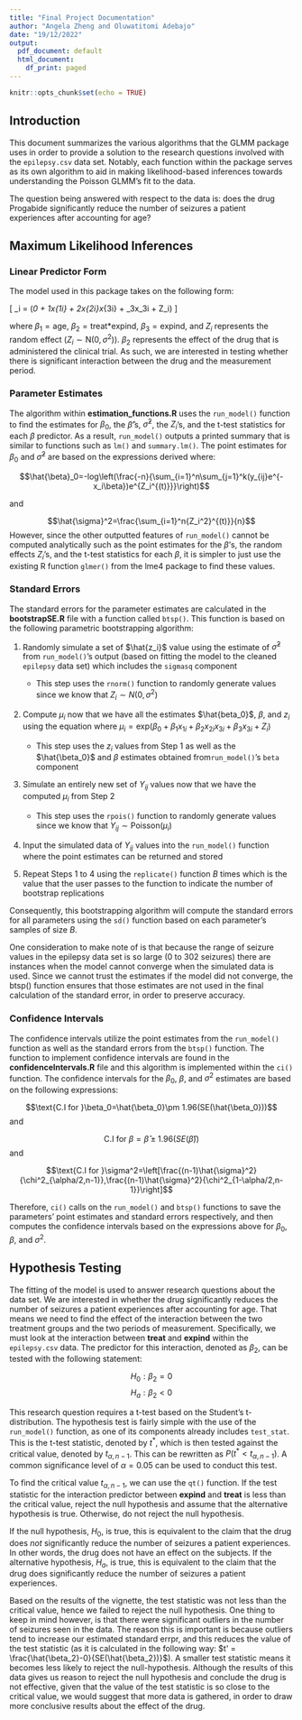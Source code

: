 ```yaml
---
title: "Final Project Documentation"
author: "Angela Zheng and Oluwatitomi Adebajo"
date: "19/12/2022"
output:
  pdf_document: default
  html_document:
    df_print: paged
---
```


```r
knitr::opts_chunk$set(echo = TRUE)
```

## Introduction
This document summarizes the various algorithms that the GLMM package uses in order to provide a solution to the research questions involved with the `epilepsy.csv` data set. Notably, each function within the package serves as its own  algorithm to aid in making likelihood-based inferences towards understanding the Poisson GLMM's fit to the data. 

The question being answered with respect to the data is: does the drug Progabide significantly reduce the number of seizures a patient experiences after accounting for age?

## Maximum Likelihood Inferences

### Linear Predictor Form 
The model used in this package takes on the following form: 

\[
    \mu_i = \text{exp}(\beta_0 + \beta_1x_{1i} + \beta_2x_{2i}x_{3i} + \beta_3x_3i + Z_i)
\]

where $\beta_1 = \text{age}$, $\beta_2 = \text{treat*expind}$, $\beta_3 = \text{expind}$, and $Z_i$ represents the random effect ($Z_i \sim \text{N}(0,\sigma^2)$). $\beta_2$ represents the effect of the drug that is administered \textit{during} the clinical trial. As such, we are interested in testing whether there is significant interaction between the drug and the measurement period.

### Parameter Estimates
The algorithm within **estimation_functions.R** uses the `run_model()` function to find the estimates for $\beta_0$, the $\hat{\beta}$'s, $\hat{\sigma}^2$, the $Z_i$'s, and the t-test statistics for each $\beta$ predictor. As a result, `run_model()` outputs a printed summary that is similar to functions such as `lm()` and `summary.lm()`. The point estimates for $\beta_0$ and $\hat{\sigma}^2$ are based on the expressions derived where:

$$\hat{\beta}_0=-log\left(\frac{-n}{\sum_{i=1}^n\sum_{j=1}^k(y_{ij}e^{-x_i\beta})e^{Z_i^{(t)}}}\right)$$

and 

$$\hat{\sigma}^2=\frac{\sum_{i=1}^n{Z_i^2}^{(t)}}{n}$$
However, since the other outputted features of `run_model()` cannot be computed analytically such as the point estimates for the $\beta$'s, the random effects $Z_i$'s, and the t-test statistics for each $\beta$, it is simpler to just use the existing R function `glmer()` from the lme4 package to find these values.

### Standard Errors
The standard errors for the parameter estimates are calculated in the **bootstrapSE.R** file with a function called `btsp()`. This function is based on the following parametric bootstrapping algorithm:

1. Randomly simulate a set of $\hat{z_i}$ value using the estimate of $\hat{\sigma}^2$ from `run_model()`'s output (based on fitting the model to the cleaned `epilepsy` data set) which includes the `sigmasq` component
    + This step uses the `rnorm()` function to randomly generate values since we know that $Z_i \sim N(0,\sigma^2)$

2. Compute $\mu_i$ now that we have all the estimates $\hat{beta_0}$, $\beta$, and $z_i$ using the equation where $\mu_i=\text{exp}(\beta_0 + \beta_1x_{1i} + \beta_2x_{2i}x_{3i} + \beta_3x_{3i} + Z_i)$
    + This step uses the $z_i$ values from Step 1 as well as the $\hat{\beta_0}$ and $\beta$ estimates obtained from`run_model()`'s `beta` component  
    
3. Simulate an entirely new set of $Y_{ij}$ values now that we have the computed $\mu_i$ from Step 2
    + This step uses the `rpois()` function to randomly generate values since we know that $Y_{ij}\sim \text{Poisson}(\mu_i)$  
    
4. Input the simulated data of $Y_{ij}$ values into the `run_model()` function where the point estimates can be returned and stored  

5. Repeat Steps 1 to 4 using the `replicate()` function *B* times which is the value that the user passes to the function to indicate the number of bootstrap replications

Consequently, this bootstrapping algorithm will compute the standard errors for all parameters using the `sd()` function based on each parameter's samples of size *B*.

One consideration to make note of is that because the range of seizure values in the epilepsy data set is so large (0 to 302 seizures) there are instances when the model cannot converge when the simulated data is used. Since we cannot trust the estimates if the model did not converge, the btsp() function ensures that those estimates are not used in the final calculation of the standard error, in order to preserve accuracy. 

### Confidence Intervals
The confidence intervals utilize the point estimates from the `run_model()` function as well as the standard errors from the `btsp()` function. The function to implement confidence intervals are found in the **confidenceIntervals.R** file and this algorithm is implemented within the `ci()` function. The confidence intervals for the $\beta_0$, $\beta$, and $\sigma^2$ estimates are based on the following expressions:

$$\text{C.I for }\beta_0=\hat{\beta_0}\pm 1.96(SE(\hat{\beta_0}))$$
and

$$\text{C.I for }\beta=\hat{\beta}\pm 1.96(SE(\hat{\beta}))$$
and

$$\text{C.I for }\sigma^2=\left[\frac{(n-1)\hat{\sigma}^2}{\chi^2_{\alpha/2,n-1}},\frac{(n-1)\hat{\sigma}^2}{\chi^2_{1-\alpha/2,n-1}}\right]$$

Therefore, `ci()` calls on the `run_model()` and `btsp()` functions to save the parameters' point estimates and standard errors respectively, and then computes the confidence intervals based on the expressions above for $\beta_0$, $\beta$, and $\sigma^2$.

## Hypothesis Testing
The fitting of the model is used to answer research questions about the data set. We are interested in whether the drug significantly reduces the number of seizures a patient experiences after accounting for age. That means we need to find the effect of the interaction between the two treatment groups and the two periods of measurement. Specifically, we must look at the interaction between **treat** and **expind** within the `epilepsy.csv` data. The predictor for this interaction, denoted as $\beta_2$, can be tested with the following statement:

$$H_0: \beta_2 = 0$$
$$H_a: \beta_2 < 0$$

This research question requires a t-test based on the Student's t-distribution. The hypothesis test is fairly simple with the use of the `run_model()` function, as one of its components already includes `test_stat`. This is the t-test statistic, denoted by $t^*$, which is then tested against the critical value, denoted by $t_{\alpha,n-1}$. This can be rewritten as $P(t^*<t_{\alpha,n-1})$. A common significance level of $\alpha=0.05$ can be used to conduct this test.

To find the critical value $t_{\alpha,n-1}$, we can use the `qt()` function. If the test statistic for the interaction predictor between **expind** and **treat** is less than the critical value, reject the null hypothesis and assume that the alternative hypothesis is true. Otherwise, do not reject the null hypothesis. 

If the null hypothesis, $H_0$, is true, this is equivalent to the claim that the drug does *not* significantly reduce the number of seizures a patient experiences. In other words, the drug does not have an effect on the subjects. If the alternative hypothesis, $H_a$, is true, this is equivalent to the claim that the drug does significantly reduce the number of seizures a patient experiences.

Based on the results of the vignette, the test statistic was not less than the critical value, hence we failed to reject the null hypothesis. One thing to keep in mind however, is that there were significant outliers in the number of seizures seen in the data. The reason this is important is because outliers tend to increase our estimated standard errpr, and this reduces the value of the test statistic (as it is calculated in the following way: $t' = \frac{\hat{\beta_2}-0}{SE(\hat{\beta_2})}$). A smaller test statistic means it becomes less likely to reject the null-hypothesis. Although the results of this data gives us reason to reject the null hypothesis and conclude the drug is not effective, given that the value of the test statistic is so close to the critical value, we would suggest that more data is gathered, in order to draw more conclusive results about the effect of the drug.
